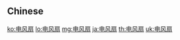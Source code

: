 {{also|電風扇}}
==Chinese==
{{zh-see|電風扇}}

[[ko:电风扇]]
[[lo:电风扇]]
[[mg:电风扇]]
[[ja:电风扇]]
[[th:电风扇]]
[[uk:电风扇]]